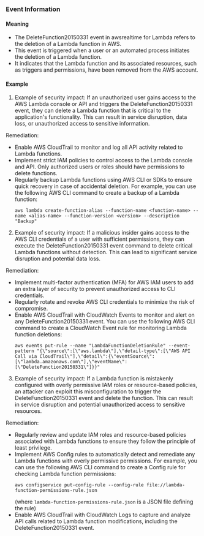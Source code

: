 
### Event Information

#### Meaning

- The DeleteFunction20150331 event in awsrealtime for Lambda refers to the deletion of a Lambda function in AWS.
- This event is triggered when a user or an automated process initiates the deletion of a Lambda function.
- It indicates that the Lambda function and its associated resources, such as triggers and permissions, have been removed from the AWS account.

#### Example

1. Example of security impact: If an unauthorized user gains access to the AWS Lambda console or API and triggers the DeleteFunction20150331 event, they can delete a Lambda function that is critical to the application's functionality. This can result in service disruption, data loss, or unauthorized access to sensitive information.

Remediation:
- Enable AWS CloudTrail to monitor and log all API activity related to Lambda functions.
- Implement strict IAM policies to control access to the Lambda console and API. Only authorized users or roles should have permissions to delete functions.
- Regularly backup Lambda functions using AWS CLI or SDKs to ensure quick recovery in case of accidental deletion. For example, you can use the following AWS CLI command to create a backup of a Lambda function:
  ```
  aws lambda create-function-alias --function-name <function-name> --name <alias-name> --function-version <version> --description "Backup"
  ```

2. Example of security impact: If a malicious insider gains access to the AWS CLI credentials of a user with sufficient permissions, they can execute the DeleteFunction20150331 event command to delete critical Lambda functions without detection. This can lead to significant service disruption and potential data loss.

Remediation:
- Implement multi-factor authentication (MFA) for AWS IAM users to add an extra layer of security to prevent unauthorized access to CLI credentials.
- Regularly rotate and revoke AWS CLI credentials to minimize the risk of compromise.
- Enable AWS CloudTrail with CloudWatch Events to monitor and alert on any DeleteFunction20150331 event. You can use the following AWS CLI command to create a CloudWatch Event rule for monitoring Lambda function deletions:
  ```
  aws events put-rule --name "LambdaFunctionDeletionRule" --event-pattern "{\"source\":[\"aws.lambda\"],\"detail-type\":[\"AWS API Call via CloudTrail\"],\"detail\":{\"eventSource\":[\"lambda.amazonaws.com\"],\"eventName\":[\"DeleteFunction20150331\"]}}"
  ```

3. Example of security impact: If a Lambda function is mistakenly configured with overly permissive IAM roles or resource-based policies, an attacker can exploit this misconfiguration to trigger the DeleteFunction20150331 event and delete the function. This can result in service disruption and potential unauthorized access to sensitive resources.

Remediation:
- Regularly review and update IAM roles and resource-based policies associated with Lambda functions to ensure they follow the principle of least privilege.
- Implement AWS Config rules to automatically detect and remediate any Lambda functions with overly permissive permissions. For example, you can use the following AWS CLI command to create a Config rule for checking Lambda function permissions:
  ```
  aws configservice put-config-rule --config-rule file://lambda-function-permissions-rule.json
  ```
  (where `lambda-function-permissions-rule.json` is a JSON file defining the rule)
- Enable AWS CloudTrail with CloudWatch Logs to capture and analyze API calls related to Lambda function modifications, including the DeleteFunction20150331 event.

